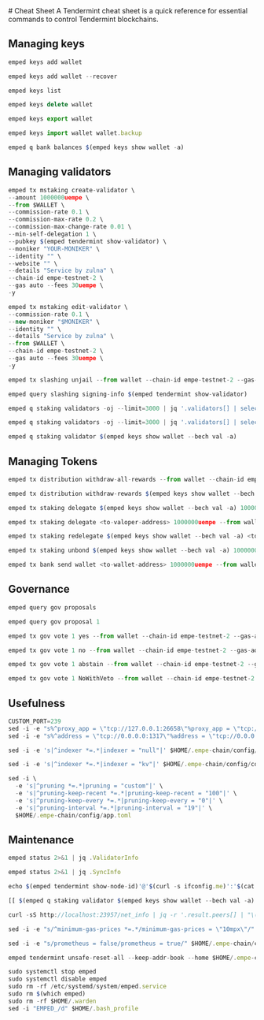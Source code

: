 

<Steps>
# Cheat Sheet
A Tendermint cheat sheet is a quick reference for essential commands to control Tendermint blockchains.

## Managing keys

```js filename="Generate new key"
emped keys add wallet
```

```js filename="Recover key"
emped keys add wallet --recover
```
```js filename="List all key"
emped keys list
```
```js filename="Delete key"
emped keys delete wallet
```
```js filename="Export key"
emped keys export wallet
```
```js filename="Import key"
emped keys import wallet wallet.backup
```
```js filename="Query wallet balances"
emped q bank balances $(emped keys show wallet -a)
```

## Managing validators
```js filename="Create validator"
emped tx mstaking create-validator \
--amount 1000000uempe \
--from $WALLET \
--commission-rate 0.1 \
--commission-max-rate 0.2 \
--commission-max-change-rate 0.01 \
--min-self-delegation 1 \
--pubkey $(emped tendermint show-validator) \
--moniker "YOUR-MONIKER" \
--identity "" \
--website "" \
--details "Service by zulna" \
--chain-id empe-testnet-2 \
--gas auto --fees 30uempe \
-y
```

```js filename="Edit validator"
emped tx mstaking edit-validator \
--commission-rate 0.1 \
--new-moniker "$MONIKER" \
--identity "" \
--details "Service by zulna" \
--from $WALLET \
--chain-id empe-testnet-2 \
--gas auto --fees 30uempe \
-y
```

```js filename="Unjail validator"
emped tx slashing unjail --from wallet --chain-id empe-testnet-2 --gas-adjustment 1.5 --gas auto --fees 30uempe -y
```

```js filename="Validator jail reason"
emped query slashing signing-info $(emped tendermint show-validator)
```
```js filename="List active validator"
emped q staking validators -oj --limit=3000 | jq '.validators[] | select(.status=="BOND_STATUS_BONDED")' | jq -r '(.tokens|tonumber/pow(10; 6)|floor|tostring) + " \t " + .description.moniker' | sort -gr | nl
```
```js filename="List incative validator"
emped q staking validators -oj --limit=3000 | jq '.validators[] | select(.status=="BOND_STATUS_UNBONDED")' | jq -r '(.tokens|tonumber/pow(10; 6)|floor|tostring) + " \t " + .description.moniker' | sort -gr | nl
```
```js filename="View validator details"
emped q staking validator $(emped keys show wallet --bech val -a)
```

## Managing Tokens

```js filename="Withdraw reward from all validator"
emped tx distribution withdraw-all-rewards --from wallet --chain-id empe-testnet-2 --gas-adjustment 1.5 --gas auto --fees 30uempe -y
```
```js filename="Withdraw reward and commission"
emped tx distribution withdraw-rewards $(emped keys show wallet --bech val -a) --commission --from wallet --chain-id empe-testnet-2 --gas-adjustment 1.5 --gas auto --fees 30uempe -y
```
```js filename="Delegate tokens to your validator"
emped tx staking delegate $(emped keys show wallet --bech val -a) 1000000uempe --from wallet --chain-id empe-testnet-2 --gas-adjustment 1.5 --gas auto --fees 30uempe -y
```
```js filename="Delegate token to other validator, change <to-valoper-address> as you like"
emped tx staking delegate <to-valoper-address> 1000000uempe --from wallet --chain-id empe-testnet-2 --gas-adjustment 1.5 --gas auto --fees 30uempe -y
```
```js filename="Redelegate to another validator"
emped tx staking redelegate $(emped keys show wallet --bech val -a) <to-valoper-address> 1000000uempe --from wallet --chain-id empe-testnet-2 --gas-adjustment 1.5 --gas auto --fees 30uempe -y
```
```js filename="Unbond token from your own validator"
emped tx staking unbond $(emped keys show wallet --bech val -a) 1000000uempe --from wallet --chain-id empe-testnet-2 --gas-adjustment 1.5 --gas auto --fees 30uempe -y
```
```js filename="Send token to the wallet"
emped tx bank send wallet <to-wallet-address> 1000000uempe --from wallet --chain-id empe-testnet-2 --gas-adjustment 1.5 --gas auto --fees 30uempe -y
```
## Governance

```js filename="Query list proposal"
emped query gov proposals
```
```js filename="View proposal by ID"
emped query gov proposal 1
```
```js filename="Vote option yes"
emped tx gov vote 1 yes --from wallet --chain-id empe-testnet-2 --gas-adjustment 1.5 --gas auto --fees 30uempe -y
```
```js filename="Vote option no"
emped tx gov vote 1 no --from wallet --chain-id empe-testnet-2 --gas-adjustment 1.5 --gas auto --fees 30uempe -y
```
```js filename="Vote option asbtain"
emped tx gov vote 1 abstain --from wallet --chain-id empe-testnet-2 --gas-adjustment 1.5 --gas auto --fees 30uempe -y
```
```js filename="Vote option NoWithVeto"
emped tx gov vote 1 NoWithVeto --from wallet --chain-id empe-testnet-2 --gas-adjustment 1.5 --gas auto --fees 30uempe -y
```

## Usefulness

```js filename="Update custom port"
CUSTOM_PORT=239
sed -i -e "s%^proxy_app = \"tcp://127.0.0.1:26658\"%proxy_app = \"tcp://127.0.0.1:${CUSTOM_PORT}58\"%; s%^laddr = \"tcp://127.0.0.1:26657\"%laddr = \"tcp://127.0.0.1:${CUSTOM_PORT}57\"%; s%^pprof_laddr = \"localhost:6060\"%pprof_laddr = \"localhost:${CUSTOM_PORT}60\"%; s%^laddr = \"tcp://0.0.0.0:26656\"%laddr = \"tcp://0.0.0.0:${CUSTOM_PORT}56\"%; s%^prometheus_listen_addr = \":26660\"%prometheus_listen_addr = \":${CUSTOM_PORT}66\"%" $HOME/.empe-chain/config/config.toml
sed -i -e "s%^address = \"tcp://0.0.0.0:1317\"%address = \"tcp://0.0.0.0:${CUSTOM_PORT}17\"%; s%^address = \":8080\"%address = \":${CUSTOM_PORT}80\"%; s%^address = \"0.0.0.0:9090\"%address = \"0.0.0.0:${CUSTOM_PORT}90\"%; s%^address = \"0.0.0.0:9091\"%address = \"0.0.0.0:${CUSTOM_PORT}91\"%" $HOME/.empe-chain/config/app.toml
```
```js filename="Disable indexer"
sed -i -e 's|^indexer *=.*|indexer = "null"|' $HOME/.empe-chain/config/config.toml
```
```js filename="Enable indexer"
sed -i -e 's|^indexer *=.*|indexer = "kv"|' $HOME/.empe-chain/config/config.toml
```
```js filename="Pruning update"
sed -i \
  -e 's|^pruning *=.*|pruning = "custom"|' \
  -e 's|^pruning-keep-recent *=.*|pruning-keep-recent = "100"|' \
  -e 's|^pruning-keep-every *=.*|pruning-keep-every = "0"|' \
  -e 's|^pruning-interval *=.*|pruning-interval = "19"|' \
  $HOME/.empe-chain/config/app.toml
```

## Maintenance

```js filename="Get validator information"
emped status 2>&1 | jq .ValidatorInfo
```
```js filename="Get sync information"
emped status 2>&1 | jq .SyncInfo
```
```js filename="Get node peer"
echo $(emped tendermint show-node-id)'@'$(curl -s ifconfig.me)':'$(cat $HOME/.empe-chain/config/config.toml | sed -n '/Address to listen for incoming connection/{n;p;}' | sed 's/.*://; s/".*//')
```
```js filename="Check validator keys"
[[ $(emped q staking validator $(emped keys show wallet --bech val -a) -oj | jq -r .consensus_pubkey.key) = $(emped status | jq -r .ValidatorInfo.PubKey.value) ]] && echo -e "\n\e[1m\e[32mTrue\e[0m\n" || echo -e "\n\e[1m\e[31mFalse\e[0m\n"
```
```js filename="Get live peers"
curl -sS http://localhost:23957/net_info | jq -r '.result.peers[] | "\(.node_info.id)@\(.remote_ip):\(.node_info.listen_addr)"' | awk -F ':' '{print $1":"$(NF)}'
```
```js filename="Configure minimum gas prices"
sed -i -e "s/^minimum-gas-prices *=.*/minimum-gas-prices = \"10mpx\"/" $HOME/.empe-chain/config/app.toml
```
```js filename="Enable prometheus"
sed -i -e "s/prometheus = false/prometheus = true/" $HOME/.empe-chain/config/config.toml
```
```js filename="Reset chain data"
emped tendermint unsafe-reset-all --keep-addr-book --home $HOME/.empe-chain --keep-addr-book
```
```js filename="Remove node"
sudo systemctl stop emped
sudo systemctl disable emped
sudo rm -rf /etc/systemd/system/emped.service
sudo rm $(which emped)
sudo rm -rf $HOME/.warden
sed -i "EMPED_/d" $HOME/.bash_profile
```
</Steps>